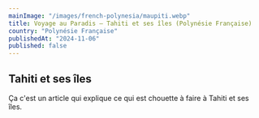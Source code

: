 ```yaml
---
mainImage: "/images/french-polynesia/maupiti.webp"
title: Voyage au Paradis — Tahiti et ses îles (Polynésie Française)
country: "Polynésie Française" 
publishedAt: "2024-11-06"
published: false
---
```


## Tahiti et ses îles

Ça c'est un article qui explique ce qui est chouette à faire à Tahiti et ses îles.
